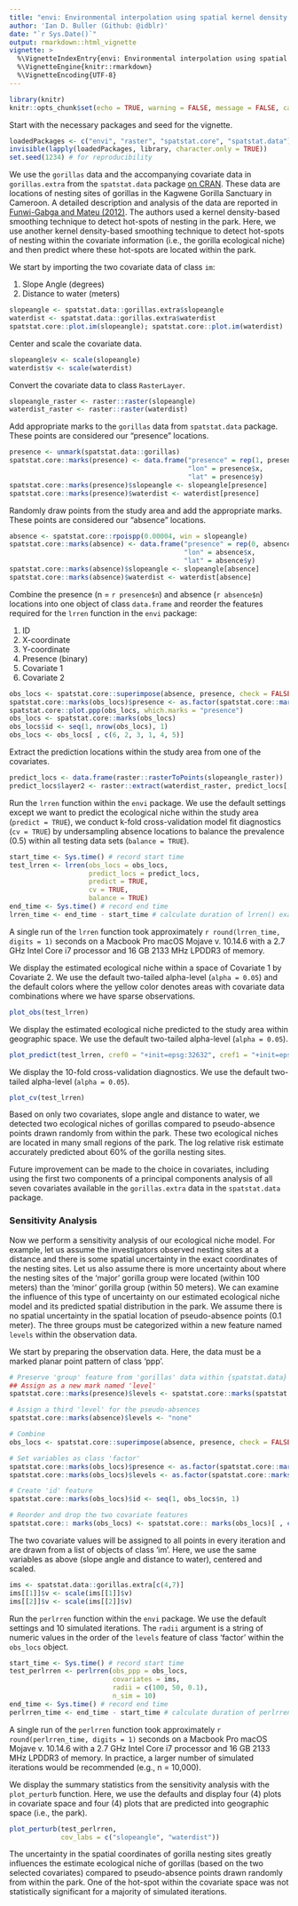 ```yaml
---
title: "envi: Environmental interpolation using spatial kernel density estimation"
author: 'Ian D. Buller (Github: @idblr)'
date: "`r Sys.Date()`"
output: rmarkdown::html_vignette
vignette: >
  %\VignetteIndexEntry{envi: Environmental interpolation using spatial kernel density estimation}
  %\VignetteEngine{knitr::rmarkdown}
  %\VignetteEncoding{UTF-8}
---
```


```r
library(knitr)
knitr::opts_chunk$set(echo = TRUE, warning = FALSE, message = FALSE, cache = TRUE, fig.width = 6, fig.height = 6, fig.show = "hold")
```

Start with the necessary packages and seed for the vignette.

```r
loadedPackages <- c("envi", "raster", "spatstat.core", "spatstat.data")
invisible(lapply(loadedPackages, library, character.only = TRUE))
set.seed(1234) # for reproducibility
```

We use the `gorillas` data and the accompanying covariate data in `gorillas.extra` from the `spatstat.data` package [on CRAN](https://cran.r-project.org/web/packages/spatstat.data/index.html). These data are locations of nesting sites of gorillas in the Kagwene Gorilla Sanctuary in Cameroon. A detailed description and analysis of the data are reported in [Funwi-Gabga and Mateu (2012)](https://doi.org/10.1007/s00477-011-0541-1). The authors used a kernel density-based smoothing technique to detect hot-spots of nesting in the park. Here, we use another kernel density-based smoothing technique to detect hot-spots of nesting within the covariate information (i.e., the gorilla ecological niche) and then predict where these hot-spots are located within the park.

We start by importing the two covariate data of class `im`:

1. Slope Angle (degrees)
2. Distance to water (meters)

```r
slopeangle <- spatstat.data::gorillas.extra$slopeangle
waterdist <- spatstat.data::gorillas.extra$waterdist
spatstat.core::plot.im(slopeangle); spatstat.core::plot.im(waterdist)
```

Center and scale the covariate data.

```r
slopeangle$v <- scale(slopeangle)
waterdist$v <- scale(waterdist)
```

Convert the covariate data to class `RasterLayer`.

```r
slopeangle_raster <- raster::raster(slopeangle)
waterdist_raster <- raster::raster(waterdist)
```

Add appropriate marks to the `gorillas` data from `spatstat.data` package. These points are considered our "presence" locations. 

```r
presence <- unmark(spatstat.data::gorillas)
spatstat.core::marks(presence) <- data.frame("presence" = rep(1, presence$n),
                                             "lon" = presence$x,
                                             "lat" = presence$y)
spatstat.core::marks(presence)$slopeangle <- slopeangle[presence]
spatstat.core::marks(presence)$waterdist <- waterdist[presence]
```

Randomly draw points from the study area and add the appropriate marks. These points are considered our "absence" locations. 

```r
absence <- spatstat.core::rpoispp(0.00004, win = slopeangle)
spatstat.core::marks(absence) <- data.frame("presence" = rep(0, absence$n),
                                            "lon" = absence$x,
                                            "lat" = absence$y)
spatstat.core::marks(absence)$slopeangle <- slopeangle[absence]
spatstat.core::marks(absence)$waterdist <- waterdist[absence]
```

Combine the presence (n = `r presence$n`) and absence (`r absence$n`) locations into one object of class `data.frame` and reorder the features required for the `lrren` function in the `envi` package:

1. ID
2. X-coordinate
3. Y-coordinate
4. Presence (binary)
5. Covariate 1
6. Covariate 2

```r
obs_locs <- spatstat.core::superimpose(absence, presence, check = FALSE)
spatstat.core::marks(obs_locs)$presence <- as.factor(spatstat.core::marks(obs_locs)$presence)
spatstat.core::plot.ppp(obs_locs, which.marks = "presence")
obs_locs <- spatstat.core::marks(obs_locs)
obs_locs$id <- seq(1, nrow(obs_locs), 1)
obs_locs <- obs_locs[ , c(6, 2, 3, 1, 4, 5)]
```

Extract the prediction locations within the study area from one of the covariates.

```r
predict_locs <- data.frame(raster::rasterToPoints(slopeangle_raster))
predict_locs$layer2 <- raster::extract(waterdist_raster, predict_locs[, 1:2])
```

Run the `lrren` function within the `envi` package. We use the default settings except we want to predict the ecological niche within the study area (`predict = TRUE`), we conduct k-fold cross-validation model fit diagnostics (`cv = TRUE`) by undersampling absence locations to balance the prevalence (0.5) within all testing data sets (`balance = TRUE`).

```r
start_time <- Sys.time() # record start time
test_lrren <- lrren(obs_locs = obs_locs,
                    predict_locs = predict_locs,
                    predict = TRUE,
                    cv = TRUE,
                    balance = TRUE)
end_time <- Sys.time() # record end time
lrren_time <- end_time - start_time # calculate duration of lrren() example
```

A single run of the `lrren` function took approximately `r round(lrren_time, digits = 1)` seconds on a Macbook Pro macOS Mojave v. 10.14.6 with a 2.7 GHz Intel Core i7 processor and 16 GB 2133 MHz LPDDR3 of memory.

We display the estimated ecological niche within a space of Covariate 1 by Covariate 2. We use the default two-tailed alpha-level (`alpha = 0.05`) and the default colors where the yellow color denotes areas with covariate data combinations where we have sparse observations. 

```r
plot_obs(test_lrren)
```

We display the estimated ecological niche predicted to the study area within geographic space. We use the default two-tailed alpha-level (`alpha = 0.05`).

```r
plot_predict(test_lrren, cref0 = "+init=epsg:32632", cref1 = "+init=epsg:4326")
```

We display the 10-fold cross-validation diagnostics. We use the default two-tailed alpha-level (`alpha = 0.05`).

```r
plot_cv(test_lrren)
```

Based on only two covariates, slope angle and distance to water, we detected two ecological niches of gorillas compared to pseudo-absence points drawn randomly from within the park. These two ecological niches are located in many small regions of the park. The log relative risk estimate accurately predicted about 60% of the gorilla nesting sites. 

Future improvement can be made to the choice in covariates, including using the first two components of a principal components analysis of all seven covariates available in the `gorillas.extra` data in the `spatstat.data` package.

### Sensitivity Analysis

Now we perform a sensitivity analysis of our ecological niche model. For example, let us assume the investigators observed nesting sites at a distance and there is some spatial uncertainty in the exact coordinates of the nesting sites. Let us also assume there is more uncertainty about where the nesting sites of the 'major' gorilla group were located (within 100 meters) than the 'minor' gorilla group (within 50 meters). We can examine the influence of this type of uncertainty on our estimated ecological niche model and its predicted spatial distribution in the park. We assume there is no spatial uncertainty in the spatial location of pseudo-absence points (0.1 meter). The three groups must be categorized within a new feature named `levels` within the observation data.

We start by preparing the observation data. Here, the data must be a marked planar point pattern of class 'ppp'.

```r
# Preserve 'group' feature from 'gorillas' data within {spatstat.data}
## Assign as a new mark named 'level'
spatstat.core::marks(presence)$levels <- spatstat.core::marks(spatstat.data::gorillas)$group

# Assign a third 'level' for the pseudo-absences
spatstat.core::marks(absence)$levels <- "none"

# Combine
obs_locs <- spatstat.core::superimpose(absence, presence, check = FALSE)

# Set variables as class 'factor'
spatstat.core::marks(obs_locs)$presence <- as.factor(spatstat.core::marks(obs_locs)$presence)
spatstat.core::marks(obs_locs)$levels <- as.factor(spatstat.core::marks(obs_locs)$levels)

# Create 'id' feature
spatstat.core::marks(obs_locs)$id <- seq(1, obs_locs$n, 1)

# Reorder and drop the two covariate features
spatstat.core:: marks(obs_locs) <- spatstat.core:: marks(obs_locs)[ , c(7, 2, 3, 1, 6)]
```

The two covariate values will be assigned to all points in every iteration and are drawn from a list of objects of class 'im'. Here, we use the same variables as above (slope angle and distance to water), centered and scaled.

```r
ims <- spatstat.data::gorillas.extra[c(4,7)]
ims[[1]]$v <- scale(ims[[1]]$v)
ims[[2]]$v <- scale(ims[[2]]$v)
```

Run the `perlrren` function within the `envi` package. We use the default settings and 10 simulated iterations. The `radii` argument is a string of numeric values in the order of the `levels` feature of class 'factor' within the `obs_locs` object.

```r
start_time <- Sys.time() # record start time
test_perlrren <- perlrren(obs_ppp = obs_locs,
                          covariates = ims,
                          radii = c(100, 50, 0.1),
                          n_sim = 10)
end_time <- Sys.time() # record end time
perlrren_time <- end_time - start_time # calculate duration of perlrren() example
```

A single run of the `perlrren` function took approximately `r round(perlrren_time, digits = 1)` seconds on a Macbook Pro macOS Mojave v. 10.14.6 with a 2.7 GHz Intel Core i7 processor and 16 GB 2133 MHz LPDDR3 of memory. In practice, a larger number of simulated iterations would be recommended (e.g., n = 10,000). 

We display the summary statistics from the sensitivity analysis with the `plot_perturb` function. Here, we use the defaults and display four (4) plots in covariate space and four (4) plots that are predicted into geographic space (i.e., the park). 

```r
plot_perturb(test_perlrren,
             cov_labs = c("slopeangle", "waterdist"))
```

The uncertainty in the spatial coordinates of gorilla nesting sites greatly influences the estimate ecological niche of gorillas (based on the two selected covariates) compared to pseudo-absence points drawn randomly from within the park. One of the hot-spot within the covariate space was not statistically significant for a majority of simulated iterations.